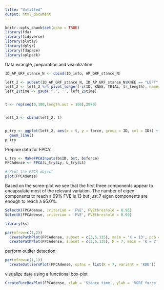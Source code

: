 ```yaml
---
title: "Untitled"
output: html_document
---
```


```r
knitr::opts_chunk$set(echo = TRUE)
library(fda)
library(tidyverse)
library(plotly)
library(dplyr)
library(fdapace)
library(aplpack)
```

Data wrangle, preparation and visualization:

```r
ID_AP_GRF_stance_N <- cbind(ID_info, AP_GRF_stance_N)

left_2 <- subset(ID_AP_GRF_stance_N, ID_AP_GRF_stance_N$KNEE == "LEFT" & ID_AP_GRF_stance_N$TRIAL == 2)
left_2 <- left_2 %>% pivot_longer(-c(ID, KNEE, TRIAL, tr_length), names_to = "time", values_to = "force")
left_2$time <- gsub('^.', '', left_2$time)


t <- rep(seq(0,100,length.out = 100),2070)


left_2 <- cbind(left_2, t)


p_try <- ggplot(left_2, aes(x = t, y = force, group = ID, col = ID)) +
  geom_line()
p_try
```

Prepare data for FPCA:

```r
L_try <- MakeFPCAInputs(b$ID, b$t, b$force)
FPCAdense <- FPCA(L_try$Ly, L_try$Lt)

# Plot the FPCA object
plot(FPCAdense)
```

Based on the scree-plot we see that the first three components appear to encapsulate most of the relevant variation. The number of eigen components to reach a 99% FVE is 13 but just 7 eigen components are enough to reach a 95.0%.

```r
SelectK(FPCAdense, criterion = 'FVE', FVEthreshold = 0.95)
SelectK(FPCAdense, criterion = 'FVE', FVEthreshold = 0.99)
```

```r
library(ks)

par(mfrow=c(1,2))
  CreatePathPlot(FPCAdense, subset = c(3,5,135), main = 'K = 13', pch = 4); grid()
  CreatePathPlot(FPCAdense, subset = c(3,5,135), K = 7, main = 'K = 7', pch = 4) ; grid()

```

perform outlier detection:

```r
par(mfrow=c(1,1))
  CreateOutliersPlot(FPCAdense, optns = list(K = 7, variant = 'KDE'))
```


visualize data using a functional box-plot
```r
CreateFuncBoxPlot(FPCAdense, xlab = 'Stance time', ylab = 'VGRF force', optns = list(K = 7, variant='KDE'))
```



